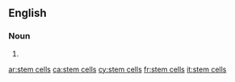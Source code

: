 {{also|stemcells}}
==English==

===Noun===
{{head|en|noun plural form}}

# {{plural of|stem cell|lang=en}}

[[ar:stem cells]]
[[ca:stem cells]]
[[cy:stem cells]]
[[fr:stem cells]]
[[it:stem cells]]